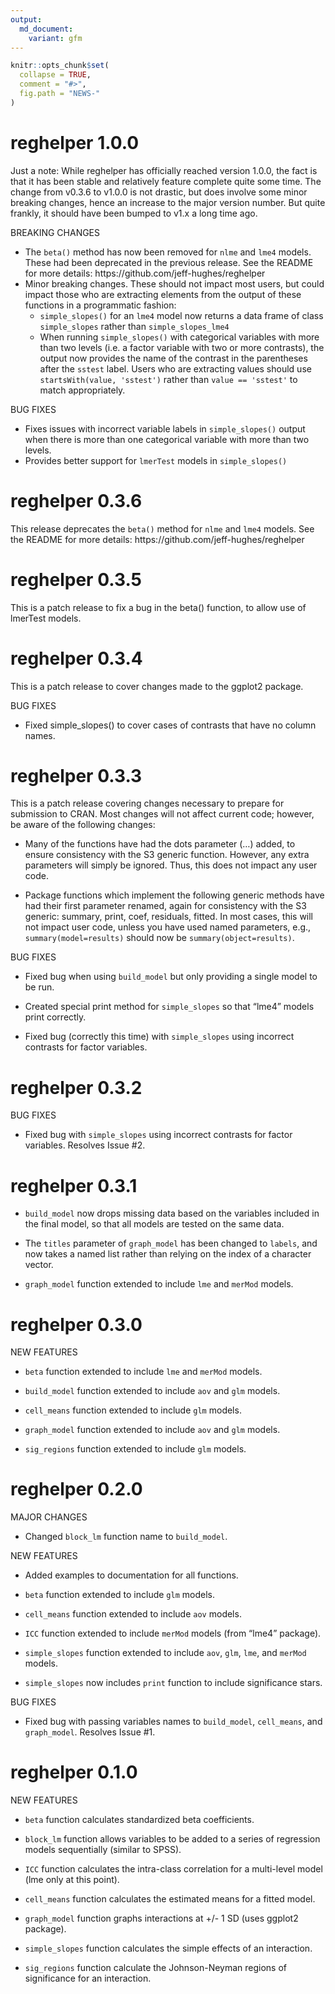 ```yaml
---
output:
  md_document:
    variant: gfm
---
```


<!-- NEWS.md is generated from NEWS.Rmd. Please edit that file -->

```r
knitr::opts_chunk$set(
  collapse = TRUE,
  comment = "#>",
  fig.path = "NEWS-"
)
```
# reghelper 1.0.0

Just a note: While reghelper has officially reached version 1.0.0, the fact is
that it has been stable and relatively feature complete quite some time. The change
from v0.3.6 to v1.0.0 is not drastic, but does involve some minor breaking changes,
hence an increase to the major version number. But quite frankly, it should have
been bumped to v1.x a long time ago.

BREAKING CHANGES

* The `beta()` method has now been removed for `nlme` and `lme4` models. These
  had been deprecated in the previous release. See the README for more details:
  https://github.com/jeff-hughes/reghelper
* Minor breaking changes. These should not impact most users, but could impact
  those who are extracting elements from the output of these functions in a 
  programmatic fashion:
  * `simple_slopes()` for an `lme4` model now returns a data frame of class
    `simple_slopes` rather than `simple_slopes_lme4`
  * When running `simple_slopes()` with categorical variables with more than two
    levels (i.e. a factor variable with two or more contrasts), the output now
    provides the name of the contrast in the parentheses after the `sstest`
    label. Users who are extracting values should use `startsWith(value, 'sstest')`
    rather than `value == 'sstest'` to match appropriately.

BUG FIXES

* Fixes issues with incorrect variable labels in `simple_slopes()` output when
  there is more than one categorical variable with more than two levels.
* Provides better support for `lmerTest` models in `simple_slopes()`

# reghelper 0.3.6

This release deprecates the `beta()` method for `nlme` and `lme4` models. See the
README for more details: https://github.com/jeff-hughes/reghelper

# reghelper 0.3.5

This is a patch release to fix a bug in the beta() function, to allow use of
lmerTest models.

# reghelper 0.3.4

This is a patch release to cover changes made to the ggplot2 package.

BUG FIXES

* Fixed simple_slopes() to cover cases of contrasts that have no column names.

# reghelper 0.3.3

This is a patch release covering changes necessary to prepare for submission
to CRAN. Most changes will not affect current code; however, be aware of the
following changes:

* Many of the functions have had the dots parameter (...) added, to ensure
  consistency with the S3 generic function. However, any extra parameters will
  simply be ignored. Thus, this does not impact any user code.

* Package functions which implement the following generic methods have had their
  first parameter renamed, again for consistency with the S3 generic: summary,
  print, coef, residuals, fitted. In most cases, this will not impact user code,
  unless you have used named parameters, e.g., `summary(model=results)` should
  now be `summary(object=results)`.

BUG FIXES

* Fixed bug when using `build_model` but only providing a single model to be run.

* Created special print method for `simple_slopes` so that "lme4" models print
  correctly.

* Fixed bug (correctly this time) with `simple_slopes` using incorrect contrasts
  for factor variables.

# reghelper 0.3.2

BUG FIXES

* Fixed bug with `simple_slopes` using incorrect contrasts for factor variables.
  Resolves Issue #2.

# reghelper 0.3.1

* `build_model` now drops missing data based on the variables included in the
  final model, so that all models are tested on the same data.

* The `titles` parameter of `graph_model` has been changed to `labels`, and now
  takes a named list rather than relying on the index of a character vector.

* `graph_model` function extended to include `lme` and `merMod` models.

# reghelper 0.3.0

NEW FEATURES

* `beta` function extended to include `lme` and `merMod` models.

* `build_model` function extended to include `aov` and `glm` models.

* `cell_means` function extended to include `glm` models.

* `graph_model` function extended to include `aov` and `glm` models.

* `sig_regions` function extended to include `glm` models.

# reghelper 0.2.0

MAJOR CHANGES

* Changed `block_lm` function name to `build_model`.

NEW FEATURES

* Added examples to documentation for all functions.

* `beta` function extended to include `glm` models.

* `cell_means` function extended to include `aov` models.

* `ICC` function extended to include `merMod` models (from "lme4" package).

* `simple_slopes` function extended to include `aov`, `glm`, `lme`, and `merMod`
  models.

* `simple_slopes` now includes `print` function to include significance stars.

BUG FIXES

* Fixed bug with passing variables names to `build_model`, `cell_means`, and
  `graph_model`. Resolves Issue #1.

# reghelper 0.1.0

NEW FEATURES

* `beta` function calculates standardized beta coefficients.

* `block_lm` function allows variables to be added to a series of regression
  models sequentially (similar to SPSS).

* `ICC` function calculates the intra-class correlation for a multi-level model
  (lme only at this point).

* `cell_means` function calculates the estimated means for a fitted model.

* `graph_model` function graphs interactions at +/- 1 SD (uses ggplot2 package).

* `simple_slopes` function calculates the simple effects of an interaction.

* `sig_regions` function calculate the Johnson-Neyman regions of significance
  for an interaction.
